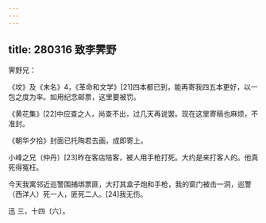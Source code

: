 ```yaml
---
---
---
```

title: 280316 致李霁野
---




霁野兄：

《坟》及《未名》4，《革命和文学》[21]四本都已到，能再寄我四五本更好，以一包之度为率。如用纪念邮票，这里要被罚。

《黄花集》[22]中应查之人，尚查不出，过几天再说罢。现在这里寄稿也麻烦，不准封。

《朝华夕拾》封面已托陶君去画，成即寄上。

小峰之兄（仲丹）[23]昨在客店陪客，被人用手枪打死。大约是来打客人的。他真死得冤枉。

今天我寓邻近巡警围捕绑票匪，大打其盒子炮和手枪，我的窗门被击一洞，巡警（西洋人）死一人，匪死二人。[24]我无伤。

迅 三，十四〔六〕。